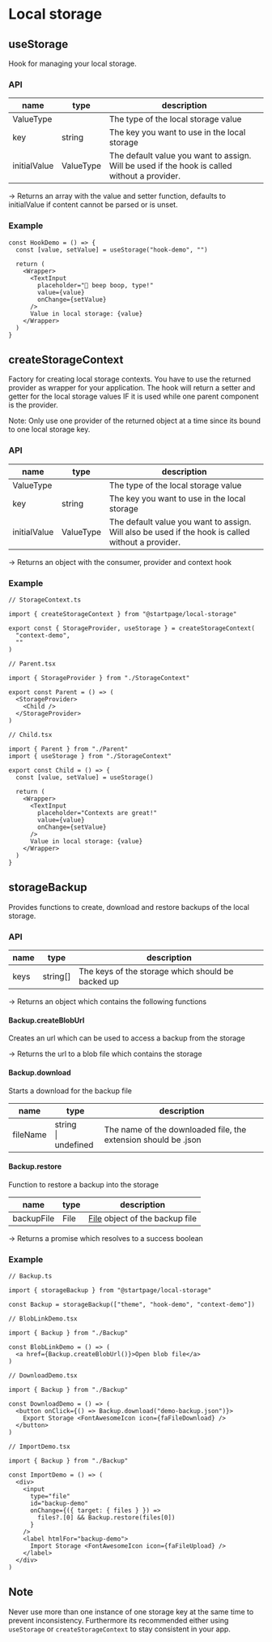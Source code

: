 
# Local storage


## useStorage

Hook for managing your local storage.

### API

|name|type|description|
|--- |--- |---        |
|ValueType|  |The type of the local storage value|
|key|string|The key you want to use in the local storage|
|initialValue|ValueType|The default value you want to assign. Will be used if the hook is called without a provider.|

-> Returns an array with the value and setter function, defaults to initialValue if content cannot be parsed or is unset.

### Example

<HookDemo />

```
const HookDemo = () => {
  const [value, setValue] = useStorage("hook-demo", "")

  return (
    <Wrapper>
      <TextInput
        placeholder="🤖 beep boop, type!"
        value={value}
        onChange={setValue}
      />
      Value in local storage: {value}
    </Wrapper>
  )
}
```

## createStorageContext

Factory for creating local storage contexts.
You have to use the returned provider as wrapper for your application.
The hook will return a setter and getter for the local storage values IF it is used while one parent component is the provider.

Note: Only use one provider of the returned object at a time since its bound to one local storage key.

### API

|name|type|description|
|--- |--- |---        |
|ValueType|  |The type of the local storage value|
|key|string|The key you want to use in the local storage|
|initialValue|ValueType|The default value you want to assign. Will also be used if the hook is called without a provider.|

-> Returns an object with the consumer, provider and context hook

### Example

<Parent />

```
// StorageContext.ts

import { createStorageContext } from "@startpage/local-storage"

export const { StorageProvider, useStorage } = createStorageContext(
  "context-demo",
  ""
)
```
```
// Parent.tsx

import { StorageProvider } from "./StorageContext"

export const Parent = () => (
  <StorageProvider>
    <Child />
  </StorageProvider>
)
```
```
// Child.tsx

import { Parent } from "./Parent"
import { useStorage } from "./StorageContext"

export const Child = () => {
  const [value, setValue] = useStorage()

  return (
    <Wrapper>
      <TextInput
        placeholder="Contexts are great!"
        value={value}
        onChange={setValue}
      />
      Value in local storage: {value}
    </Wrapper>
  )
}
```

## storageBackup

Provides functions to create, download and restore backups of the local storage.

### API

|name|type|description|
|--- |--- |---        |
|keys| string[] |The keys of the storage which should be backed up|

-> Returns an object which contains the following functions

#### Backup.createBlobUrl

Creates an url which can be used to access a backup from the storage

-> Returns the url to a blob file which contains the storage

#### Backup.download

Starts a download for the backup file

|name|type|description|
|--- |--- |---        |
|fileName| string<br/>\| undefined |The name of the downloaded file, the extension should be .json|

#### Backup.restore

Function to restore a backup into the storage

|name|type|description|
|--- |--- |---        |
|backupFile| File |[File](https://developer.mozilla.org/en-US/docs/Web/API/File) object of the backup file|

-> Returns a promise which resolves to a success boolean

### Example
```
// Backup.ts

import { storageBackup } from "@startpage/local-storage"

const Backup = storageBackup(["theme", "hook-demo", "context-demo"])
```

<BlobLinkDemo />

```
// BlobLinkDemo.tsx

import { Backup } from "./Backup"

const BlobLinkDemo = () => (
  <a href={Backup.createBlobUrl()}>Open blob file</a>
)
```

<DownloadDemo />

```
// DownloadDemo.tsx

import { Backup } from "./Backup"

const DownloadDemo = () => (
  <button onClick={() => Backup.download("demo-backup.json")}>
    Export Storage <FontAwesomeIcon icon={faFileDownload} />
  </button>
)
```

<ImportDemo />

```
// ImportDemo.tsx

import { Backup } from "./Backup"

const ImportDemo = () => (
  <div>
    <input
      type="file"
      id="backup-demo"
      onChange={({ target: { files } }) =>
        files?.[0] && Backup.restore(files[0])
      }
    />
    <label htmlFor="backup-demo">
      Import Storage <FontAwesomeIcon icon={faFileUpload} />
    </label>
  </div>
)
```

## Note

Never use more than one instance of one storage key at the same time to prevent inconsistency.
Furthermore its recommended either using `useStorage` or `createStorageContext` to stay consistent in your app.
